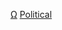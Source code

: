 {{Wikipedia category|hidden=yes|container=yes}}
{{Eponymous category}}

[[Category:政治组织|Ω]]
[[Category:以各類組織命名的分類|Political]]